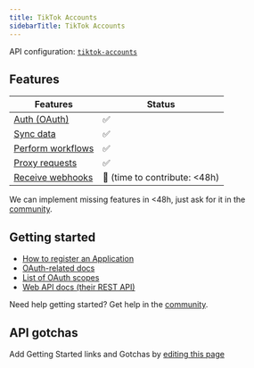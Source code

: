 ```yaml
---
title: TikTok Accounts
sidebarTitle: TikTok Accounts
---
```


API configuration: [`tiktok-accounts`](https://nango.dev/providers.yaml)

## Features

| Features | Status |
| - | - |
| [Auth (OAuth)](/guides/getting-started/authorize-an-api-from-your-app) | ✅ |
| [Sync data](/guides/getting-started/read-from-an-api) | ✅ |
| [Perform workflows](/guides/getting-started/write-to-an-api) | ✅ |
| [Proxy requests](/guides/proxy-requests-to-an-api) | ✅ |
| [Receive webhooks](/guides/receive-webhooks-from-an-api) | 🚫 (time to contribute: &lt;48h) |

<Tip>We can implement missing features in &lt;48h, just ask for it in the [community](https://nango.dev/slack).</Tip>

## Getting started

-   [How to register an Application](https://business-api.tiktok.com/portal/docs)
-   [OAuth-related docs](https://business-api.tiktok.com/portal/docs)
-   [List of OAuth scopes](https://business-api.tiktok.com/portal/docs)
-   [Web API docs (their REST API)](https://business-api.tiktok.com/portal/docs)

<Tip>Need help getting started? Get help in the [community](https://nango.dev/slack).</Tip>

## API gotchas

<Note>Add Getting Started links and Gotchas by [editing this page](https://github.com/nangohq/nango/tree/master/docs-v2/integrations/all/tiktok-accounts.mdx)</Note>
